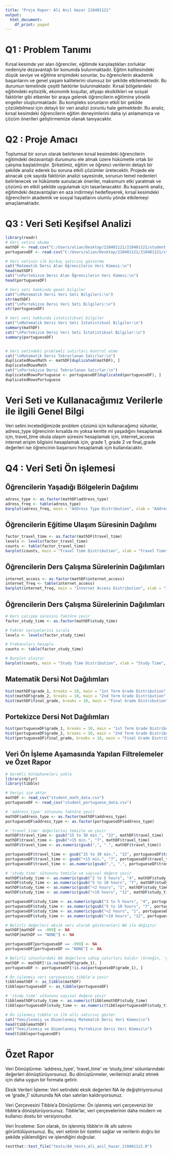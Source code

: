```yaml
---
title: "Proje Rapor: Ali Anıl Hazar 210401121"
output:
  html_document:
    df_print: paged
---
```



# Q1 : Problem Tanımı

Kırsal kesimde yer alan öğrenciler, eğitimde karşılaştıkları zorluklar nedeniyle dezavantajlı bir konumda bulunmaktadır. Eğitim kalitesindeki düşük seviye ve eğitime erişimdeki sorunlar, bu öğrencilerin akademik başarılarını ve genel yaşam kalitelerini olumsuz bir şekilde etkilemektedir. Bu durumun temelinde çeşitli faktörler bulunmaktadır. Kırsal bölgelerdeki eğitimdeki eşitsizlik, ekonomik koşullar, altyapı eksiklikleri ve sosyal faktörler gibi etkenler bir araya gelerek öğrencilerin eğitimine yönelik engeller oluşturmaktadır. Bu kompleks sorunların etkili bir şekilde çözülebilmesi için detaylı bir veri analizi zorunlu hale gelmektedir. Bu analiz, kırsal kesimdeki öğrencilerin eğitim deneyimlerini daha iyi anlamamıza ve çözüm önerileri geliştirmemize olanak tanıyacaktır.

# Q2 : Proje Amacı

Toplumsal bir sorun olarak belirlenen kırsal kesimdeki öğrencilerin eğitimdeki dezavantajlı durumunu ele almak üzere hükümetle ortak bir çalışma başlatılmıştır. Şirketimiz, eğitim ve öğrenci verilerini detaylı bir şekilde analiz ederek bu soruna etkili çözümler üretecektir. Projede ele alınacak çok sayıda faktörün analizi sayesinde, sorunun temel nedenleri belirlenecek ve hükümete sunulacak öneriler, maksimum etki yaratmak ve çözümü en etkili şekilde uygulamak için tasarlanacaktır. Bu kapsamlı analiz, eğitimdeki dezavantajları en aza indirmeyi hedefleyerek, kırsal kesimdeki öğrencilerin akademik ve sosyal hayatlarını olumlu yönde etkilemeyi amaçlamaktadır.


# Q3 : Veri Seti Keşifsel Analizi

```r
library(readr)
# Veri setini okuma
mathDF <- read.csv("C:/Users/alian/Desktop/210401121/210401121/student_math_data.csv")
portugueseDF <- read.csv("C:/Users/alian/Desktop/210401121/210401121/student_portuguese_data.csv")

# Veri setinin ilk birkaç satırını gösterme
cat("Matematik Dersi Alan Öğrencilerin Veri Kümesi:\n")
head(mathDF)
cat("\nPortekizce Dersi Alan Öğrencilerin Veri Kümesi:\n")
head(portugueseDF)

# Veri seti hakkında genel bilgiler
cat("\nMatematik Dersi Veri Seti Bilgileri:\n")
str(mathDF)
cat("\nPortekizce Dersi Veri Seti Bilgileri:\n")
str(portugueseDF)

# Veri seti hakkında istatistiksel bilgiler
cat("\nMatematik Dersi Veri Seti İstatistiksel Bilgiler:\n")
summary(mathDF)
cat("\nPortekizce Dersi Veri Seti İstatistiksel Bilgiler:\n")
summary(portugueseDF)


# Veri setindeki problemli satırları kontrol etme
cat("\nMatematik Dersi Tekrarlanan Satırlar:\n")
duplicatedRowsMath <- mathDF[duplicated(mathDF), ]
duplicatedRowsMath
cat("\nPortekizce Dersi Tekrarlanan Satırlar:\n")
duplicatedRowsPortuguese <- portugueseDF[duplicated(portugueseDF), ]
duplicatedRowsPortuguese

```

# Veri Seti ve Kullanacağımız Verilerle ile ilgili Genel Bilgi
Veri setini incelediğimizde problem çözümü için kullanacağımız sütunlar, adress_type öğrencinin kırsalda mı yoksa kentte mi yaşadığını hesaplamak için, travel_time okula ulaşım süresini hesaplamak için, internet_access internet erişim bilgisini hesaplamak için, grade 1, grade 2 ve final_grade değerleri ise öğrencinin başarısını hesaplamak için kullanılacaktır.


# Q4 : Veri Seti Ön işlemesi

## Öğrencilerin Yaşadığı Bölgelerin Dağılımı

```r
adress_type <- as.factor(mathDF$address_type)
adress_freq <- table(adress_type)
barplot(adress_freq, main = "Address Type Distribution", xlab = "Address Type", ylab = "Frequency", col = "lightblue", border = "black")

```

## Öğrencilerin Eğitime Ulaşım Süresinin Dağılımı

```r

factor_travel_time <- as.factor(mathDF$travel_time)
levels <- levels(factor_travel_time)
counts <- table(factor_travel_time)
barplot(counts, main = "Travel Time Distribution", xlab = "Travel Time", ylab = "Frequency", col = "lightblue", border = "black")


```

## Öğrencilerin Ders Çalışma Sürelerinin Dağılımları

```r
internet_access <- as.factor(mathDF$internet_access)
internet_freq <- table(internet_access)
barplot(internet_freq, main = "Internet Access Distribution", xlab = "Internet Access", ylab = "Frequency", col = "lightblue", border = "black")
```

## Öğrencilerin Ders Çalışma Sürelerinin Dağılımları

```r
# Ders çalışma süresini faktöre çevir
factor_study_time <- as.factor(mathDF$study_time)

# Faktör seviyelerini sırala
levels <- levels(factor_study_time)

# Frekansları hesapla
counts <- table(factor_study_time)

# Barplot oluştur
barplot(counts, main = "Study Time Distribution", xlab = "Study Time", ylab = "Frequency", col = "lightblue", border = "black")
```

## Matematik Dersi Not Dağılımları

```r
hist(mathDF$grade_1, breaks = 10, main = "1st Term Grade Distribution", xlab = "Grade", ylab = "Frequency", col = "lightblue", border = "black")
hist(mathDF$grade_2, breaks = 10, main = "2nd Term Grade Distribution", xlab = "Grade", ylab = "Frequency", col = "lightblue", border = "black")
hist(mathDF$final_grade, breaks = 10, main = "Final Grade Distribution", xlab = "Grade", ylab = "Frequency", col = "lightblue", border = "black")

```

## Portekizce Dersi Not Dağılımları

```r
hist(portugueseDF$grade_1, breaks = 10, main = "1st Term Grade Distribution", xlab = "Grade", ylab = "Frequency", col = "lightblue", border = "black")
hist(portugueseDF$grade_2, breaks = 10, main = "2nd Term Grade Distribution", xlab = "Grade", ylab = "Frequency", col = "lightblue", border = "black")
hist(portugueseDF$final_grade, breaks = 10, main = "Final Grade Distribution", xlab = "Grade", ylab = "Frequency", col = "lightblue", border = "black")

```

## Veri Ön İşleme Aşamasında Yapılan Filtrelemeler ve Özet Rapor

```r
# Gerekli kütüphaneleri yükle
library(dplyr)
library(tibble)

# Veriyi içe aktar
mathDF <- read_csv("student_math_data.csv")
portugueseDF <- read_csv("student_portuguese_data.csv")

# 'address_type' sütununu faktöre çevir
mathDF$address_type <- as.factor(mathDF$address_type)
portugueseDF$address_type <- as.factor(portugueseDF$address_type)

# 'travel_time' değerlerini temizle ve çevir
mathDF$travel_time <- gsub("15 to 30 min.", "22", mathDF$travel_time)
mathDF$travel_time <- gsub("<15 min.", "7", mathDF$travel_time)
mathDF$travel_time <- as.numeric(gsub(",", ".", mathDF$travel_time))

portugueseDF$travel_time <- gsub("15 to 30 min.", "22", portugueseDF$travel_time)
portugueseDF$travel_time <- gsub("<15 min.", "7", portugueseDF$travel_time)
portugueseDF$travel_time <- as.numeric(gsub(",", ".", portugueseDF$travel_time))

# 'study_time' sütununu temizle ve sayısal değere çevir
mathDF$study_time <- as.numeric(gsub("2 to 5 hours", "4", mathDF$study_time))
mathDF$study_time <- as.numeric(gsub("5 to 10 hours", "7", mathDF$study_time))
mathDF$study_time <- as.numeric(gsub("<2 hours", "1", mathDF$study_time))
mathDF$study_time <- as.numeric(gsub(">10 hours", "12", mathDF$study_time))

portugueseDF$study_time <- as.numeric(gsub("2 to 5 hours", "4", portugueseDF$study_time))
portugueseDF$study_time <- as.numeric(gsub("5 to 10 hours", "7", portugueseDF$study_time))
portugueseDF$study_time <- as.numeric(gsub("<2 hours", "1", portugueseDF$study_time))
portugueseDF$study_time <- as.numeric(gsub(">10 hours", "12", portugueseDF$study_time))

# Belirli değerleri eksik veri olarak gösterenleri NA ile değiştir
mathDF[mathDF == -999] <- NA
mathDF[mathDF == "NONE"] <- NA

portugueseDF[portugueseDF == -999] <- NA
portugueseDF[portugueseDF == "NONE"] <- NA

# Belirli sütunlardaki NA değerlere sahip satırları kaldır (örneğin, 'grade_1' sütunu)
mathDF <- mathDF[!is.na(mathDF$grade_1), ]
portugueseDF <- portugueseDF[!is.na(portugueseDF$grade_1), ]

# Ön işlenmiş veri çerçevesini tibble'a çevir
tibblemathDF <- as_tibble(mathDF)
tibbleportugueseDF <- as_tibble(portugueseDF)

# 'study_time' sütununu sayısal değere çevir
tibblemathDF$study_time <- as.numeric(tibblemathDF$study_time)
tibbleportugueseDF$study_time <- as.numeric(tibbleportugueseDF$study_time)

# Ön işlenmiş tibble'ın ilk altı satırını göster
cat("Temizlenmiş ve Düzenlenmiş Matematik Dersi Veri Kümesi\n")
head(tibblemathDF)
cat("Temizlenmiş ve Düzenlenmiş Portekizce Dersi Veri Kümesi\n")
head(tibbleportugueseDF)

```

# Özet Rapor
Veri Dönüştürme: ‘address_type’, ‘travel_time’ ve ‘study_time’ sütunlarındaki değerleri dönüştürüyorsunuz. Bu dönüştürmeler, verilerinizi analiz etmek için daha uygun bir formata getirir.

Eksik Verileri İşleme: Veri setindeki eksik değerleri NA ile değiştiriyorsunuz ve ‘grade_1’ sütununda NA olan satırları kaldırıyorsunuz.

Veri Çerçevesini Tibble’a Dönüştürme: Ön işlenmiş veri çerçevenizi bir tibble’a dönüştürüyorsunuz. Tibble’lar, veri çerçevelerinin daha modern ve kullanıcı dostu bir versiyonudur.

Veri İnceleme: Son olarak, ön işlenmiş tibble’ın ilk altı satırını görüntülüyorsunuz. Bu, veri setinin bir özetini sağlar ve verilerin doğru bir şekilde yüklendiğini ve işlendiğini doğrular.


```r
testthat::test_file("tests/Q4_tests_ali_anil_hazar_210401121.R")
```